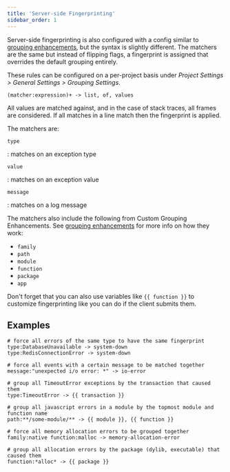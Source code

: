 ```yaml
---
title: 'Server-side Fingerprinting'
sidebar_order: 1
---
```


Server-side fingerprinting is also configured with a config similar to
[grouping enhancements](/data-management/event-grouping/grouping-enhancements/),
but the syntax is slightly different. The matchers are the same
but instead of flipping flags, a fingerprint is assigned that overrides the
default grouping entirely.

These rules can be configured on a per-project basis under *Project Settings > General Settings > Grouping Settings*.

```
(matcher:expression)+ -> list, of, values
```

All values are matched against, and in the case of stack traces, all frames are considered.
If all matches in a line match then the fingerprint is applied.

The matchers are:

`type`

: matches on an exception type

`value`

: matches on an exception value

`message`

: matches on a log message

The matchers also include the following from Custom Grouping Enhancements. See [grouping enhancements](/data-management/event-grouping/grouping-enhancements/#rules) for more info on how they work:

- `family`
- `path`
- `module`
- `function`
- `package`
- `app`



Don't forget that you can also use variables like `{{ function }}` to
customize fingerprinting like you can do if the client submits them.

## Examples

```
# force all errors of the same type to have the same fingerprint
type:DatabaseUnavailable -> system-down
type:RedisConnectionError -> system-down

# force all events with a certain message to be matched together
message:"unexpected i/o error: *" -> io-error

# group all TimeoutError exceptions by the transaction that caused them
type:TimeoutError -> {{ transaction }}

# group all javascript errors in a module by the topmost module and function name
path:**/some-module/** -> {{ module }}, {{ function }}

# force all memory allocation errors to be grouped together
family:native function:malloc -> memory-allocation-error

# group all allocation errors by the package (dylib, executable) that caused them
function:*alloc* -> {{ package }}
```

